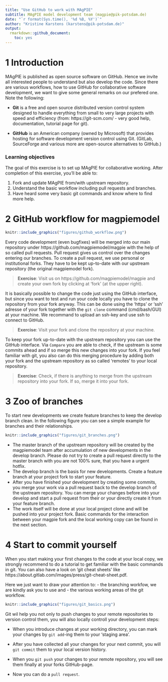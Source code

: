```yaml
---
title: "Use GitHub to work with MAgPIE"
subtitle: MAgPIE model development team (magpie@pik-potsdam.de)
date: "`r format(Sys.time(), '%d %B, %Y')`"
author: "Kristine Karstens (karstens@pik-potsdam.de)"
output:
  rmarkdown::github_document:
    toc: yes
---
```


# 1 Introduction

MAgPIE is published as open source software on GitHub. Hence we invite all interested people to understand but also develop the code. Since there are various workflows, how to use GitHub for collaborative software development, we want to give some general remarks on our prefered one. 
Note the following:

- **Git** is a free and open source distributed version control system designed to handle everything from small to very large projects with speed and efficiency (from: https://git-scm.com/ - very good help, documentation, tutorial page for git).

- **GitHub** is an American company (owned by Microsoft) that provides hosting for software development version control using Git. (GitLab, SourceForge and various more are open-source alternatives to GitHub.) 

### Learning objectives

The goal of this exercise is to set up MAgPIE for collaborative working. After completion of this exercise, you'll be able to:

1. Fork and update MAgPIE from/with upstream repository.
2. Understand the basic workflow including pull requests and branches.
3. Have heard some very basic git commands and know where to find more help.


# 2 GitHub workflow for magpiemodel  

```r
knitr::include_graphics("figures/github_workflow.png")
```

Every code development (even bugfixes) will be merged into our main repository under https://github.com/magpiemodel/magpie with the help of so called pull requests. Pull request gives us control over the changes entering our branches. To create a pull request, we use personal or institutional forks. They have to be kept up-to-date with our upstream repository (the original magpiemodel fork).

> **Exercise**: Visit us on https://github.com/magpiemodel/magpie and create your own fork by clicking at 'fork' (at the upper right).

It is basically possible to change the code just using the GitHub interface, but since you want to test and run your code locally you have to clone the repository from your fork anyway. This can be done using the 'https' or 'ssh' adresse of your fork together with the `git clone` command (cmd/bash/GUI) at your machine. We recommand to upload an ssh-key and use ssh to connect to GitHub.

> **Exercise**: Visit your fork and clone the repository at your machine. 

To keep your fork up-to-date with the upstream repository you can use the GitHub interface. Via `Compare` you are able to check, if the upstream is some commits ahead and if so merge this new changes into your fork. If you feel familiar with git, you also can do this merging procedure by adding both your fork and the upstream repository as so called 'remotes' to your local repository. 

> **Exercise**: Check, if there is anything to merge from the upstream repository into your fork. If so, merge it into your fork.


# 3 Zoo of branches

To start new developments we create feature branches to keep the develop branch clean. In the following figure you can see a simple example for branches and their relationships.

```r
knitr::include_graphics("figures/git_branches.png")
```

- The master branch of the upstream repository will be created by the magpiemodel team after accumulation of new developments in the develop branch. Please do not try to create a pull request directly to the master branch with you are not 100% sure, that you have a urgent hotfix.
- The develop branch is the basis for new developments. Create a feature branch at your project fork to start your feature.
- After you have finished your development by creating some commits, you merge your work via a pull request back to the develop branch of the upstream repository. You can merge your changes before into your develop and start a pull request from their or your directly create it from your feature branch.
- The work itself will be done at your local project clone and will be pushed into your project fork. Basic commands for the interaction between your magpie fork and the local working copy can be found in the next section.

# 4 Start to commit yourself

When you start making your first changes to the code at your local copy, we strongly recommend to do a tutorial to get familiar with the basic commands in git. You can also have a look on 'git cheat sheets' like https://about.gitlab.com/images/press/git-cheat-sheet.pdf.

Here we just want to draw your attention to:
- the branching workfow, we are kindly ask you to use and
- the various working areas of the git workflow.

```r
knitr::include_graphics("figures/git_basics.png")
```

Git wil help you not only to push changes to your remote repositories to version control them, you will also locally controll your development steps:

- When you introduce changes at your working directory, you can mark your changes by `git add`-ing them to your 'staging area'.

- After you have collected all your changes for your next commit, you will `git commit` them to your local version history. 

- When you `git push` your changes to your remote repository, you will see them finally at your forks GitHub-page. 

- Now you can do a `pull request`.
